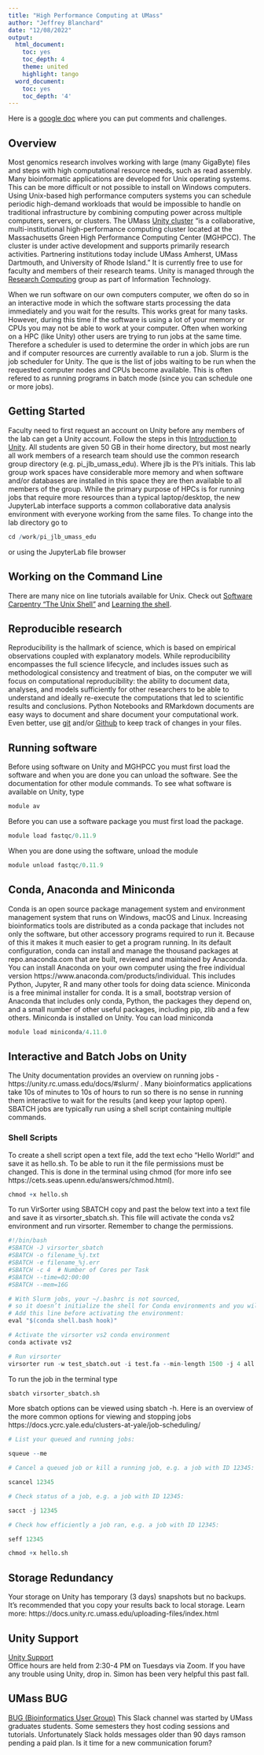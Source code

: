 ```yaml
---
title: "High Performance Computing at UMass"
author: "Jeffrey Blanchard"
date: "12/08/2022"
output:
  html_document:
    toc: yes
    toc_depth: 4
    theme: united
    highlight: tango
  word_document:
    toc: yes
    toc_depth: '4'
---
```


Here is a [google doc](https://docs.google.com/document/d/1RrS26lKgku4dwjNzlkARHlXqjko-w4g53BnUj3cfyTU/edit?usp=sharing) where you can put comments and challenges.

## Overview

Most genomics research involves working with large (many GigaByte) files and steps with high computational resource needs, such as read assembly. Many bioinformatic applications are developed for Unix operating systems. This can be more difficult or not possible to install on Windows computers. Using Unix-based high performance computers systems you can schedule periodic high-demand workloads that would be impossible to handle on traditional infrastructure by combining computing power across multiple computers, servers, or clusters. The UMass [Unity cluster](https://unity.rc.umass.edu/index.php) "is a collaborative, multi-institutional high-performance computing cluster located at the Massachusetts Green High Performance Computing Center (MGHPCC). The cluster is under active development and supports primarily research activities. Partnering institutions today include UMass Amherst, UMass Dartmouth, and University of Rhode Island."  It is currently free to use for faculty and members of their research teams. Unity is managed through the [Research Computing](https://www.umass.edu/it/researchcomputing) group as part of Information Technology.

When we run software on our own computers computer, we often do so in an interactive mode in which the software starts processing the data immediately and you wait for the results. This works great for many tasks. However, during this time if the software is using a lot of your memory or CPUs you may not be able to work at your computer. Often when working on a HPC (like Unity) other users are trying to run jobs at the same time. Therefore a scheduler is used to determine the order in which jobs are run and if computer resources are currently available to run a job. Slurm is the job scheduler for Unity. The que is the list of jobs waiting to be run when the requested computer nodes and CPUs become available. This is often refered to as running programs in batch mode (since you can schedule one or more jobs). 

## Getting Started

Faculty need to first request an account on Unity before any members of the lab can get a Unity account. Follow the steps in this [Introduction to Unity](https://docs.unity.rc.umass.edu/index.html). All students are given 50 GB in their home directory, but most nearly all work members of a research team should use the common research group directory (e.g. pi_jlb_umass_edu). Where jlb is the PI's initials. This lab group work spaces have considerable more memory and when software and/or databases are installed in this space they are then available to all members of the group. While the primary purpose of HPCs is for running jobs that require more resources than a typical laptop/desktop, the new JupyterLab interface supports a common collaborative data analysis environment with everyone working from the same files. To change into the lab directory go to 

```r
cd /work/pi_jlb_umass_edu
```

or using the JupyterLab file browser

## Working on the Command Line

There are many nice on line tutorials available for Unix. Check out [Software Carpentry "The Unix Shell"](https://swcarpentry.github.io/shell-novice/) and [Learning the shell](https://www.linuxcommand.org/lc3_learning_the_shell.php).

## Reproducible research

Reproducibility is the hallmark of science, which is based on empirical observations coupled with explanatory models. While reproducibility encompasses the full science lifecycle, and includes issues such as methodological consistency and treatment of bias, on the computer we will focus on computational reproducibility: the ability to document data, analyses, and models sufficiently for other researchers to be able to understand and ideally re-execute the computations that led to scientific results and conclusions. Python Notebooks and RMarkdown documents are easy ways to document and share document your computational work. Even better, use [git](https://git-scm.com/) and/or [Github](https://github.com/) to keep track of changes in your files. 

## Running software

Before using software on Unity and MGHPCC you must first load the software and when you are done you can unload the software. See the documentation for other module commands. To see what software is available on Unity, type 

```r
module av
```

Before you can use a software package you must first load the package. 

```r
module load fastqc/0.11.9 
```

When you are done using the software, unload the module

```r
module unload fastqc/0.11.9 
```


## Conda, Anaconda and Miniconda

Conda is an open source package management system and environment management system that runs on Windows, macOS and Linux. Increasing bioinformatics tools are distributed as a conda package that includes not only the software, but other accessory programs required to run it. Because of this it makes it much easier to get a program running. In its default configuration, conda can install and manage the thousand packages at repo.anaconda.com that are built, reviewed and maintained by Anaconda. You can install Anaconda on your own computer using the free individual version https://www.anaconda.com/products/individual. This includes Python, Jupyter, R and many other tools for doing data science. Miniconda is a free minimal installer for conda. It is a small, bootstrap version of Anaconda that includes only conda, Python, the packages they depend on, and a small number of other useful packages, including pip, zlib and a few others. Miniconda is installed on Unity. You can load miniconda

```r
module load miniconda/4.11.0
```

## Interactive and Batch Jobs on Unity

The Unity documentation provides an overview on running jobs - https://unity.rc.umass.edu/docs/#slurm/ . Many bioinformatics applications take 10s of minutes to 10s of hours to run so there is no sense in running them interactive to wait for the results (and keep your laptop open). SBATCH jobs are typically run using a shell script containing multiple commands.


### Shell Scripts

To create a shell script open a text file, add the text echo "Hello World!" and save it as hello.sh. To be able to run it the file permissions must be changed. This is done in the terminal using chmod (for more info see https://cets.seas.upenn.edu/answers/chmod.html).



```r
chmod +x hello.sh
```

To run VirSorter using SBATCH copy and past the below text into a text file and save it as virsorter_sbatch.sh. This file will activate the conda vs2 environment and run virsorter. Remember to change the permissions.

```r
#!/bin/bash
#SBATCH -J virsorter_sbatch
#SBATCH -o filename_%j.txt
#SBATCH -e filename_%j.err
#SBATCH -c 4  # Number of Cores per Task
#SBATCH --time=02:00:00
#SBATCH --mem=16G

# With Slurm jobs, your ~/.bashrc is not sourced, 
# so it doesn’t initialize the shell for Conda environments and you will get an error message
# Add this line before activating the environment:
eval "$(conda shell.bash hook)"

# Activate the virsorter vs2 conda environment
conda activate vs2

# Run virsorter
virsorter run -w test_sbatch.out -i test.fa --min-length 1500 -j 4 all
```

To run the job in the terminal type

```r
sbatch virsorter_sbatch.sh
```

More sbatch options can be viewed using sbatch -h. Here is an overview of the more common options for viewing and stopping jobs https://docs.ycrc.yale.edu/clusters-at-yale/job-scheduling/

```r
# List your queued and running jobs:

squeue --me

# Cancel a queued job or kill a running job, e.g. a job with ID 12345:

scancel 12345

# Check status of a job, e.g. a job with ID 12345:

sacct -j 12345

# Check how efficiently a job ran, e.g. a job with ID 12345:

seff 12345
```


```r
chmod +x hello.sh
```

## Storage Redundancy
Your storage on Unity has temporary (3 days) snapshots but no backups.
It's recommended that you copy your results back to local storage.
Learn more: https://docs.unity.rc.umass.edu/uploading-files/index.html

## Unity Support
[Unity Support](https://unity.rc.umass.edu/office-hours)  
Office hours are held from 2:30-4 PM on Tuesdays via Zoom. If you have any trouble using Unity, drop in. Simon has been very helpful this past fall.

## UMass BUG
[BUG (Bioinformatics User Group)](https://umass-bioinformatics.slack.com/) 
This Slack channel was started by UMass graduates students. Some semesters they host coding sessions and tutorials. Unfortunately Slack holds messages older than 90 days ramson pending a paid plan. Is it time for a new communication forum?





